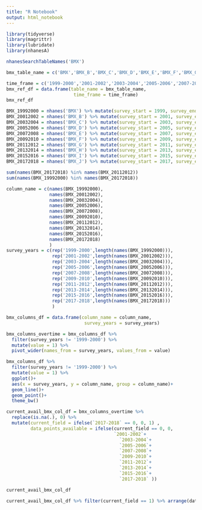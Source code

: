```yaml
---
title: "R Notebook"
output: html_notebook
---
```



```r
library(tidyverse)
library(magrittr)
library(lubridate)
library(nhanesA)
```


```r
nhanesSearchTableNames('BMX')
```

```r
bmx_table_name = c('BMX','BMX_B','BMX_C','BMX_D','BMX_E','BMX_F','BMX_G','BMX_H','BMX_I','BMX_J','P_BMX')

time_frame = c('1999-2000','2001-2002','2003-2004','2005-2006','2007-2008','2009-2010','2011-2012','2013-2014','2015-2016','2017-2018','PrePandemic')
bmx_ref_df = data.frame(table_name = bmx_table_name,
                         time_frame = time_frame)
bmx_ref_df
```





```r

BMX_19992000 = nhanes('BMX') %>% mutate(survey_start = 1999, survey_end = 2000, survey_group = '1999-2000')
BMX_20012002 = nhanes('BMX_B') %>% mutate(survey_start = 2001, survey_end = 2002, survey_group = '2001-2002')
BMX_20032004 = nhanes('BMX_C') %>% mutate(survey_start = 2003, survey_end = 2004, survey_group = '2003-2004')
BMX_20052006 = nhanes('BMX_D') %>% mutate(survey_start = 2005, survey_end = 2006, survey_group = '2005-2006')
BMX_20072008 = nhanes('BMX_E') %>% mutate(survey_start = 2007, survey_end = 2008, survey_group = '2007-2008')
BMX_20092010 = nhanes('BMX_F') %>% mutate(survey_start = 2009, survey_end = 2010, survey_group = '2009-2010')
BMX_20112012 = nhanes('BMX_G') %>% mutate(survey_start = 2011, survey_end = 2012, survey_group = '2011-2012')
BMX_20132014 = nhanes('BMX_H') %>% mutate(survey_start = 2013, survey_end = 2014, survey_group = '2013-2014')
BMX_20152016 = nhanes('BMX_I') %>% mutate(survey_start = 2015, survey_end = 2016, survey_group = '2015-2016')
BMX_20172018 = nhanes('BMX_J') %>% mutate(survey_start = 2017, survey_end = 2018, survey_group = '2017-2018')

```

```r
sum(names(BMX_20172018) %in% names(BMX_20112012))
sum(names(BMX_19992000) %in% names(BMX_20172018))

column_name = c(names(BMX_19992000),
                names(BMX_20012002),
                names(BMX_20032004),
                names(BMX_20052006),
                names(BMX_20072008),
                names(BMX_20092010),
                names(BMX_20112012),
                names(BMX_20132014),
                names(BMX_20152016),
                names(BMX_20172018)
                )
survey_years = c(rep('1999-2000',length(names(BMX_19992000))),
                 rep('2001-2002',length(names(BMX_20012002))),
                 rep('2003-2004',length(names(BMX_20032004))),
                 rep('2005-2006',length(names(BMX_20052006))),
                 rep('2007-2008',length(names(BMX_20072008))),
                 rep('2009-2010',length(names(BMX_20092010))),
                 rep('2011-2012',length(names(BMX_20112012))),
                 rep('2013-2014',length(names(BMX_20132014))),
                 rep('2015-2016',length(names(BMX_20152016))),
                 rep('2017-2018',length(names(BMX_20172018)))
                 )

bmx_columns_df = data.frame(column_name = column_name,
                             survey_years = survey_years)

bmx_columns_overtime = bmx_columns_df %>% 
  filter(survey_years != '1999-2000') %>% 
  mutate(value = 1) %>% 
  pivot_wider(names_from = survey_years, values_from = value)

```


```r
bmx_columns_df %>% 
  filter(survey_years != '1999-2000') %>% 
  mutate(value = 1) %>% 
  ggplot()+
  aes(x = survey_years, y = column_name, group = column_name)+
  geom_line()+
  geom_point()+
  theme_bw()
```





```r
current_avail_bmx_col_df = bmx_columns_overtime %>% 
  replace(is.na(.), 0) %>% 
  mutate(current_field = ifelse(`2017-2018` == 0, 0, 1) ,
         data_points_available = ifelse(current_field == 0, 0, 
                                        `2001-2002`+
                                          `2003-2004`+
                                          `2005-2006`+
                                          `2007-2008`+
                                          `2009-2010`+
                                          `2011-2012`+
                                          `2013-2014`+
                                          `2015-2016`+
                                          `2017-2018` ))

current_avail_bmx_col_df
```


```r
current_avail_bmx_col_df %>% filter(current_field == 1) %>% arrange(data_points_available)
```


